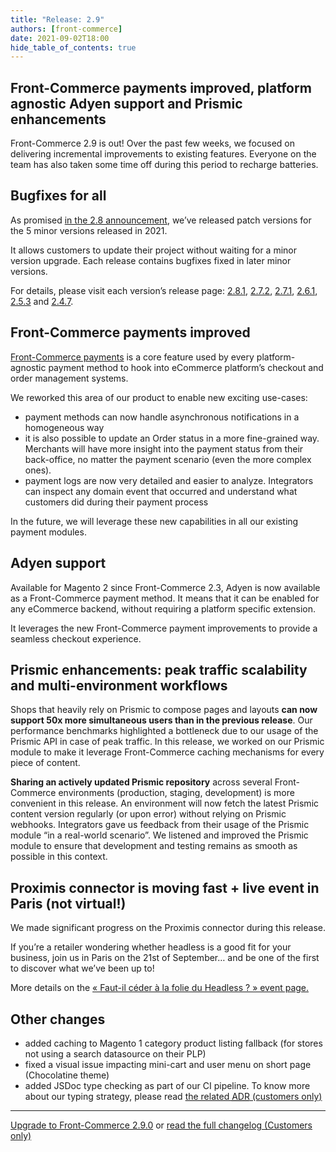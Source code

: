 ```yaml
---
title: "Release: 2.9"
authors: [front-commerce]
date: 2021-09-02T18:00
hide_table_of_contents: true
---
```


## Front-Commerce payments improved, platform agnostic Adyen support and Prismic enhancements

Front-Commerce 2.9 is out! Over the past few weeks, we focused on delivering
incremental improvements to existing features. Everyone on the team has also
taken some time off during this period to recharge batteries.

<!--truncate-->


## Bugfixes for all

As promised
[in the 2.8 announcement](/changelog/front-commerce-2.8/#summer-backlog-cleaning),
we’ve released patch versions for the 5 minor versions released in 2021.

It allows customers to update their project without waiting for a minor version
upgrade. Each release contains bugfixes fixed in later minor versions.

For details, please visit each version’s release page:
[2.8.1](https://gitlab.blackswift.cloud/front-commerce/front-commerce/-/releases/2.8.1),
[2.7.2](https://gitlab.blackswift.cloud/front-commerce/front-commerce/-/releases/2.7.2),
[2.7.1](https://gitlab.blackswift.cloud/front-commerce/front-commerce/-/releases/2.7.1),
[2.6.1](https://gitlab.blackswift.cloud/front-commerce/front-commerce/-/releases/2.6.1),
[2.5.3](https://gitlab.blackswift.cloud/front-commerce/front-commerce/-/releases/2.5.3)
and
[2.4.7](https://gitlab.blackswift.cloud/front-commerce/front-commerce/-/releases/2.4.7).

## Front-Commerce payments improved

[Front-Commerce payments](/docs/2.x/advanced/payments/front-commerce-payments)
is a core feature used by every platform-agnostic payment method to hook into
eCommerce platform’s checkout and order management systems.

We reworked this area of our product to enable new exciting use-cases:

- payment methods can now handle asynchronous notifications in a homogeneous way
- it is also possible to update an Order status in a more fine-grained way.
  Merchants will have more insight into the payment status from their
  back-office, no matter the payment scenario (even the more complex ones).
- payment logs are now very detailed and easier to analyze. Integrators can
  inspect any domain event that occurred and understand what customers did
  during their payment process

In the future, we will leverage these new capabilities in all our existing
payment modules.

## Adyen support

Available for Magento 2 since Front-Commerce 2.3, Adyen is now available as a
Front-Commerce payment method. It means that it can be enabled for any eCommerce
backend, without requiring a platform specific extension.

It leverages the new Front-Commerce payment improvements to provide a seamless
checkout experience.

## Prismic enhancements: peak traffic scalability and multi-environment workflows

Shops that heavily rely on Prismic to compose pages and layouts **can now
support 50x more simultaneous users than in the previous release**. Our
performance benchmarks highlighted a bottleneck due to our usage of the Prismic
API in case of peak traffic. In this release, we worked on our Prismic module to
make it leverage Front-Commerce caching mechanisms for every piece of content.

**Sharing an actively updated Prismic repository** across several Front-Commerce
environments (production, staging, development) is more convenient in this
release. An environment will now fetch the latest Prismic content version
regularly (or upon error) without relying on Prismic webhooks. Integrators gave
us feedback from their usage of the Prismic module “in a real-world scenario”.
We listened and improved the Prismic module to ensure that development and
testing remains as smooth as possible in this context.

## Proximis connector is moving fast + live event in Paris (not virtual!)

We made significant progress on the Proximis connector during this release.

If you’re a retailer wondering whether headless is a good fit for your business,
join us in Paris on the 21st of September… and be one of the first to discover
what we’ve been up to!

More details on the
[« Faut-il céder à la folie du Headless ? » event page.](https://hubs.li/H0Tldy70)

## Other changes

- added caching to Magento 1 category product listing fallback (for stores not
  using a search datasource on their PLP)
- fixed a visual issue impacting mini-cart and user menu on short page
  (Chocolatine theme)
- added JSDoc type checking as part of our CI pipeline. To know more about our
  typing strategy, please read
  [the related <abbr title="Architecture Decision Record">ADR</abbr> (customers only)](https://gitlab.blackswift.cloud/front-commerce/front-commerce/-/blob/2.9.x/docs/adr/0003-jsdoc-typing.md)

<hr />

<ChangelogFooter>

[Upgrade to Front-Commerce 2.9.0](/docs/2.x/appendices/migration-guides/archives#280---290)
or
[read the full changelog (Customers only)](https://gitlab.blackswift.cloud/front-commerce/front-commerce/-/releases/2.9.0)

</ChangelogFooter>

